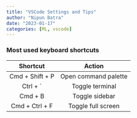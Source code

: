 ```yaml
---
title: "VSCode Settings and Tips"
author: "Nipun Batra"
date: "2023-01-17"
categories: [ML, vscode]
---
```


### Most used keyboard shortcuts

| Shortcut | Action |
|:--------:|:------:|
| Cmd + Shift + P | Open command palette |
| Ctrl + ` | Toggle terminal |
| Cmd + B | Toggle sidebar |
| Cmd + Ctrl + F | Toggle full screen |


